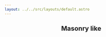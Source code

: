```yaml
---
layout: ../../src/layouts/default.astro
---
```



<Header
  label="Foundations"
  title="Grid"
  description="Design tokens are a tech-agnostic way to store variables. We use tokens instead of hard coded values to ensure a better UI consistency across different platforms."
/>

<section>

## Masonry like

</section>
